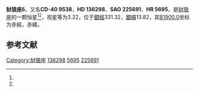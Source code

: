 {{Starbox begin
| name = 豺狼座δ
}}
{{Starbox observe
| epoch = [[J2000.0|J2000.0]]
| constell = [[豺狼座|豺狼座]]<ref name=SIMBAD>{{cite web
 | url=http://simbad.u-strasbg.fr/simbad/sim-id?Ident=HR+5695
 | title =Pulsating variable Star
 | publisher=Centre de Données astronomiques de Strasbourg
 | work=SIMBAD
 | accessdate=2012-07-13}}</ref><ref name=DATA>{{cite web
 | url=http://vizier.u-strasbg.fr/viz-bin/VizieR-5?-out.add=.&-source=5050&-corr=PK=HR&-out.max=9999&HR=5695
 | title=VizieR Detailed Page
 | accessdate=2012-07-13
 | archive-date=2016-03-04
 | archive-url=https://web.archive.org/web/20160304201740/http://vizier.u-strasbg.fr/viz-bin/VizieR-5?-out.add=.&-source=5050&-corr=PK=HR&-out.max=9999&HR=5695
 | dead-url=no
 }}</ref>
| 星官 = 
| ra = {{RA|15|21|22.3}}<ref name=SIMBAD /><ref name=DATA />
| dec = {{DEC|-40|38|51}}<ref name=SIMBAD /><ref name=DATA />
| appmag_v = 3.22<ref name=SIMBAD /><ref name=DATA />
}}
{{Starbox character
| class = B1.5IV<ref name=SIMBAD /><ref name=DATA />
| b-v = -0.22<ref name=SIMBAD /><ref name=DATA />
| u-b = -0.89<ref name=SIMBAD /><ref name=DATA />
| r-i = -0.22<ref name=SIMBAD /><ref name=DATA />
| variable = 
}}
{{Starbox astrometry
| radial_v = -0.89
| prop_mo_ra = 0
| parallax = 
| p_error = 
}}
{{Starbox catalog
| names =CD-40 9538，[[SAO星表|SAO]] 225691，[[HD星表|HD]] 136298，[[HR星表|HR]] 5695}}
{{Starbox reference |Simbad=HR+5695}}
{{Starbox end}}

'''豺狼座δ'''，又名'''CD-40 9538'''，'''HD 136298'''、'''SAO 225691'''、'''HR 5695'''，是[[豺狼座|豺狼座]]的一颗恒星<ref name=SIMBAD /><ref name=DATA />，视星等为3.22，位于[[銀道座標系|銀經]]331.32，[[銀道座標系|銀緯]]13.82，其[[B1900.0|B1900.0]]坐标为赤經{{RA|15|14|48.3}}，赤緯{{DEC|-40|13.82|7}}。

== 参考文献 ==
{{reflist}}

{{star-stub}}

{{豺狼座恒星}}
{{星官|骑官|10|0}}
[[Category:豺狼座|Category:豺狼座]]
[[Category:HD和HDE天體|136298]]
[[Category:HR天體|5695]]
[[Category:SAO天體|225691]]